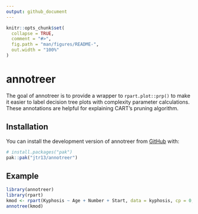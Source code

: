 ```yaml
---
output: github_document
---
```


<!-- README.md is generated from README.Rmd. Please edit that file -->

```r
knitr::opts_chunk$set(
  collapse = TRUE,
  comment = "#>",
  fig.path = "man/figures/README-",
  out.width = "100%"
)
```

# annotreer

<!-- badges: start -->
<!-- badges: end -->

The goal of annotreer is to provide a wrapper to `rpart.plot::prp()` to make it easier to label decision tree plots with complexity parameter calculations. These annotations are helpful for explaining CART's pruning algorithm.

## Installation

You can install the development version of annotreer from [GitHub](https://github.com/) with:

``` r
# install.packages("pak")
pak::pak("jtr13/annotreer")
```

## Example

```r
library(annotreer)
library(rpart)
kmod <- rpart(Kyphosis ~ Age + Number + Start, data = kyphosis, cp = 0, minsplit = 2)
annotree(kmod)
```

